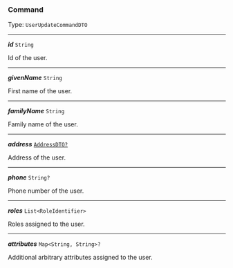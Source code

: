 


### Command

Type: `UserUpdateCommandDTO`

---

***id*** `String`

Id of the user.



---

***givenName*** `String`

First name of the user.



---

***familyName*** `String`

Family name of the user.



---

***address*** [`AddressDTO?`](/docs/commons-address--page#model)

Address of the user.



---

***phone*** `String?`

Phone number of the user.



---

***roles*** `List<RoleIdentifier>`

Roles assigned to the user.



---

***attributes*** `Map<String, String>?`

Additional arbitrary attributes assigned to the user.


